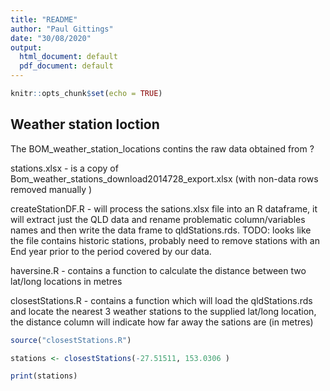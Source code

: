 ```yaml
---
title: "README"
author: "Paul Gittings"
date: "30/08/2020"
output:
  html_document: default
  pdf_document: default
---
```


```r
knitr::opts_chunk$set(echo = TRUE)
```

## Weather station loction

The BOM_weather_station_locations contins the raw data obtained from ?

stations.xlsx - is a copy of Bom_weather_stations_download2014728_export.xlsx (with non-data rows removed manually )

createStationDF.R - will process the sations.xlsx file into an R dataframe, it will extract just the QLD data and rename problematic column/variables names and then write the data frame to qldStations.rds.  TODO:  looks like the file contains historic stations, probably need to remove stations with an End year prior to the period covered by our data.

haversine.R - contains a function to calculate the distance between two lat/long locations in metres

closestStations.R - contains a function which will load the qldStations.rds and locate the nearest 3 weather stations to the supplied lat/long location, the distance column will indicate how far away the sations are (in metres)

```r
source("closestStations.R")

stations <- closestStations(-27.51511, 153.0306 )

print(stations)

```

